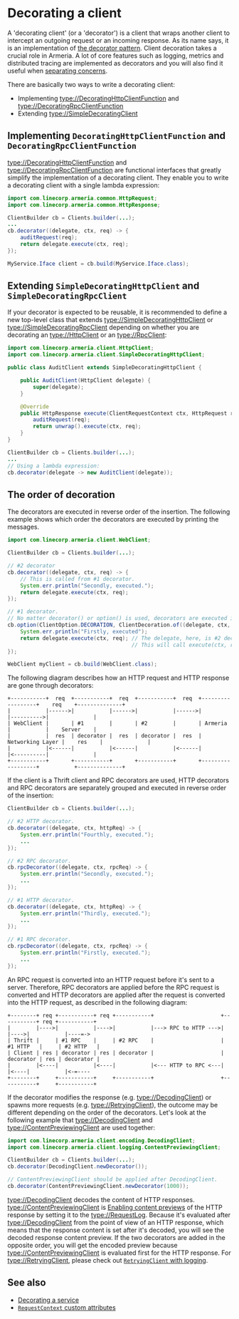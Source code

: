 # Decorating a client

A 'decorating client' (or a 'decorator') is a client that wraps another client to intercept an outgoing
request or an incoming response. As its name says, it is an implementation of [the decorator pattern].
Client decoration takes a crucial role in Armeria. A lot of core features such as logging, metrics and
distributed tracing are implemented as decorators and you will also find it useful when [separating concerns].

There are basically two ways to write a decorating client:

- Implementing <type://DecoratingHttpClientFunction> and <type://DecoratingRpcClientFunction>
- Extending <type://SimpleDecoratingClient>


## Implementing `DecoratingHttpClientFunction` and `DecoratingRpcClientFunction`

<type://DecoratingHttpClientFunction> and <type://DecoratingRpcClientFunction> are functional interfaces that
greatly simplify the implementation of a decorating client.
They enable you to write a decorating client with a single lambda expression:

```java
import com.linecorp.armeria.common.HttpRequest;
import com.linecorp.armeria.common.HttpResponse;

ClientBuilder cb = Clients.builder(...);
...
cb.decorator((delegate, ctx, req) -> {
    auditRequest(req);
    return delegate.execute(ctx, req);
});

MyService.Iface client = cb.build(MyService.Iface.class);
```

## Extending `SimpleDecoratingHttpClient` and `SimpleDecoratingRpcClient`

If your decorator is expected to be reusable, it is recommended to define a new top-level class that extends
<type://SimpleDecoratingHttpClient> or <type://SimpleDecoratingRpcClient> depending on whether 
you are decorating an <type://HttpClient> or an <type://RpcClient>:

```java
import com.linecorp.armeria.client.HttpClient;
import com.linecorp.armeria.client.SimpleDecoratingHttpClient;

public class AuditClient extends SimpleDecoratingHttpClient {

    public AuditClient(HttpClient delegate) {
        super(delegate);
    }

    @Override
    public HttpResponse execute(ClientRequestContext ctx, HttpRequest req) throws Exception {
        auditRequest(req);
        return unwrap().execute(ctx, req);
    }
}

ClientBuilder cb = Clients.builder(...);
...
// Using a lambda expression:
cb.decorator(delegate -> new AuditClient(delegate));
```

## The order of decoration

The decorators are executed in reverse order of the insertion. The following example shows which order
the decorators are executed by printing the messages.

```java
import com.linecorp.armeria.client.WebClient;

ClientBuilder cb = Clients.builder(...);

// #2 decorator
cb.decorator((delegate, ctx, req) -> {
    // This is called from #1 decorator.
    System.err.println("Secondly, executed.");
    return delegate.execute(ctx, req);
});

// #1 decorator.
// No matter decorator() or option() is used, decorators are executed in reverse order of the insertion.
cb.option(ClientOption.DECORATION, ClientDecoration.of((delegate, ctx, req) -> {
    System.err.println("Firstly, executed");
    return delegate.execute(ctx, req); // The delegate, here, is #2 decorator.
                                       // This will call execute(ctx, req) method on #2 decorator.
});

WebClient myClient = cb.build(WebClient.class);
```

The following diagram describes how an HTTP request and HTTP response are gone through decorators:


```bob-svg
+-----------+  req  +-----------+  req  +-----------+  req  +------------------+    req    +--------------+
|           |------>|           |------>|           |------>|                  |---------->|              |
| WebClient |       | #1        |       | #2        |       | Armeria          |           |    Server    |
|           |  res  | decorator |  res  | decorator |  res  | Networking Layer |    res    |              |
|           |<------|           |<------|           |<------|                  |<----------|              |
+-----------+       +-----------+       +-----------+       +------------------+           +--------------+
```

If the client is a Thrift client and RPC decorators are used, HTTP decorators and RPC decorators are
separately grouped and executed in reverse order of the insertion:

```java
ClientBuilder cb = Clients.builder(...);

// #2 HTTP decorator.
cb.decorator((delegate, ctx, httpReq) -> {
    System.err.println("Fourthly, executed.");
    ...
});

// #2 RPC decorator.
cb.rpcDecorator((delegate, ctx, rpcReq) -> {
    System.err.println("Secondly, executed.");
    ...
});

// #1 HTTP decorator.
cb.decorator((delegate, ctx, httpReq) -> {
    System.err.println("Thirdly, executed.");
    ...
});

// #1 RPC decorator.
cb.rpcDecorator((delegate, ctx, rpcReq) -> {
    System.err.println("Firstly, executed.");
    ...
});
```

An RPC request is converted into an HTTP request before it's sent to a server.
Therefore, RPC decorators are applied before the RPC request is converted and HTTP decorators are applied
after the request is converted into the HTTP request, as described in the following diagram:

```bob-svg
+--------+ req +-----------+ req +-----------+                     +-----------+ req +-----------+
|        |---->|           |---->|           |---> RPC to HTTP --->|           |---->|           |----=->
| Thrift |     | #1 RPC    |     | #2 RPC    |                     | #1 HTTP   |     | #2 HTTP   |
| Client | res | decorator | res | decorator |                     | decorator | res | decorator |
|        |<----|           |<----|           |<--- HTTP to RPC <---|           |<----|           |<-=----
+--------+     +-----------+     +-----------+                     +-----------+     +-----------+
```

If the decorator modifies the response (e.g. <type://DecodingClient>) or spawns more requests
(e.g. <type://RetryingClient>), the outcome may be different depending on the order of the decorators.
Let's look at the following example that <type://DecodingClient> and <type://ContentPreviewingClient>
are used together:

```java
import com.linecorp.armeria.client.encoding.DecodingClient;
import com.linecorp.armeria.client.logging.ContentPreviewingClient;

ClientBuilder cb = Clients.builder(...);
cb.decorator(DecodingClient.newDecorator());

// ContentPreviewingClient should be applied after DecodingClient.
cb.decorator(ContentPreviewingClient.newDecorator(1000));
```

<type://DecodingClient> decodes the content of HTTP responses. <type://ContentPreviewingClient> is 
[Enabling content previews](/docs/advanced-structured-logging#enabling-content-previews)
of the HTTP response by setting it to the <type://RequestLog>. 
Because it's evaluated after <type://DecodingClient> from the point of view of an
HTTP response, which means that the response content is set after it's decoded, you will see the decoded
response content preview. If the two decorators are added in the opposite order, you will get the encoded
preview because <type://ContentPreviewingClient> is evaluated first for the HTTP response.
For <type://RetryingClient>, please check out 
[`RetryingClient` with logging](/docs/client-retry#retryingclient-with-logging).

## See also

- [Decorating a service](/docs/server-decorator)
- [`RequestContext` custom attributes](/docs/advanced-custom-attributes)

[separating concerns]: https://en.wikipedia.org/wiki/Separation_of_concerns
[the decorator pattern]: https://en.wikipedia.org/wiki/Decorator_pattern
